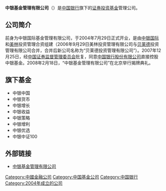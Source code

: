 '''中银基金管理有限公司'''（{{lang|en|Bank of China Fund Management Co., Ltd.}}）是[[中国银行|中国银行]]旗下的[[证券投资基金|证券投资基金]]管理公司。

== 公司简介 ==
前身为中银国际基金管理有限公司，于2004年7月29日正式开业，是由[[中银国际|中银国际]]和[[美林|美林]]投资管理合资组建（2006年9月29日美林投资管理有限公司与[[贝莱德|贝莱德]]投资管理有限公司合并，合并后新公司名称为“贝莱德投资管理有限公司”）。2007年12月25日，经[[中国证券监督管理委员会|中国证券监督管理委员会]]批复，同意[[中国银行股份有限公司|中国银行股份有限公司]]直接控股中银基金。2008年2月18日，“中银基金管理有限公司”在北京举行揭牌典礼。

== 旗下基金 ==
* 中银中国
* 中银货币
* 中银增长
* 中银收益
* 中银策略
* 中银增利
* 中银优选
* 中银中证100

== 外部链接 ==
* [http://www.bocim.com 中银基金管理有限公司] {{Wayback|url=http://www.bocim.com/ |date=20140626060135 }}

{{中国银行}}
{{中华人民共和国公募基金}}
[[Category:中國金融公司|Category:中國金融公司]]
[[Category:中国基金公司|Category:中国基金公司]]
[[Category:中国银行|Category:中国银行]]
[[Category:2004年成立的公司|Category:2004年成立的公司]]